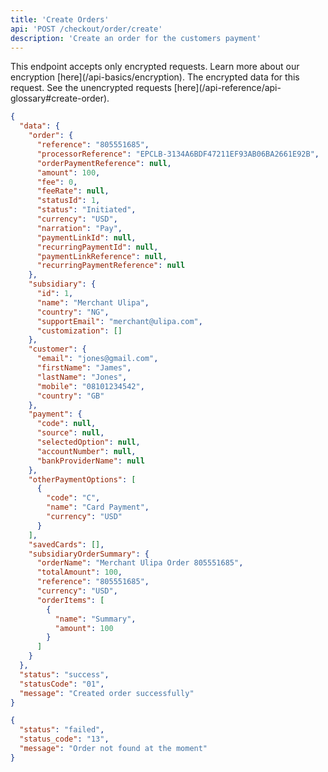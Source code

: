 ```yaml
---
title: 'Create Orders'
api: 'POST /checkout/order/create'
description: 'Create an order for the customers payment'
---
```


<Warning>
This endpoint accepts only encrypted requests. Learn more about our encryption [here](/api-basics/encryption).
</Warning>

<ParamField body="data" type="string" placeholder="enter encrypted value" required>
  The encrypted data for this request. See the unencrypted requests [here](/api-reference/api-glossary#create-order).
</ParamField>

<ResponseExample>

```json 200
{
  "data": {
    "order": {
      "reference": "805551685",
      "processorReference": "EPCLB-3134A6BDF47211EF93AB06BA2661E92B",
      "orderPaymentReference": null,
      "amount": 100,
      "fee": 0,
      "feeRate": null,
      "statusId": 1,
      "status": "Initiated",
      "currency": "USD",
      "narration": "Pay",
      "paymentLinkId": null,
      "recurringPaymentId": null,
      "paymentLinkReference": null,
      "recurringPaymentReference": null
    },
    "subsidiary": {
      "id": 1,
      "name": "Merchant Ulipa",
      "country": "NG",
      "supportEmail": "merchant@ulipa.com",
      "customization": []
    },
    "customer": {
      "email": "jones@gmail.com",
      "firstName": "James",
      "lastName": "Jones",
      "mobile": "08101234542",
      "country": "GB"
    },
    "payment": {
      "code": null,
      "source": null,
      "selectedOption": null,
      "accountNumber": null,
      "bankProviderName": null
    },
    "otherPaymentOptions": [
      {
        "code": "C",
        "name": "Card Payment",
        "currency": "USD"
      }
    ],
    "savedCards": [],
    "subsidiaryOrderSummary": {
      "orderName": "Merchant Ulipa Order 805551685",
      "totalAmount": 100,
      "reference": "805551685",
      "currency": "USD",
      "orderItems": [
        {
          "name": "Summary",
          "amount": 100
        }
      ]
    }
  },
  "status": "success",
  "statusCode": "01",
  "message": "Created order successfully"
}
```

```json 400
{
  "status": "failed",
  "status_code": "13",
  "message": "Order not found at the moment"
}
```

</ResponseExample>